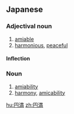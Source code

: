 ==Japanese==
{{ja-kanjitab|えん|まん|yomi=o}}

===Adjectival noun===
{{ja-adj|decl=na|えんまん|kyu=圓滿}}

# [[amiable]]
# [[harmonious]], [[peaceful]]

====Inflection====
{{ja-na|えんまん}}

===Noun===
{{ja-noun|えんまん|kyu=圓滿}}

# [[amiability]]
# [[harmony]], [[amicability]]

[[hu:円満]]
[[zh:円満]]